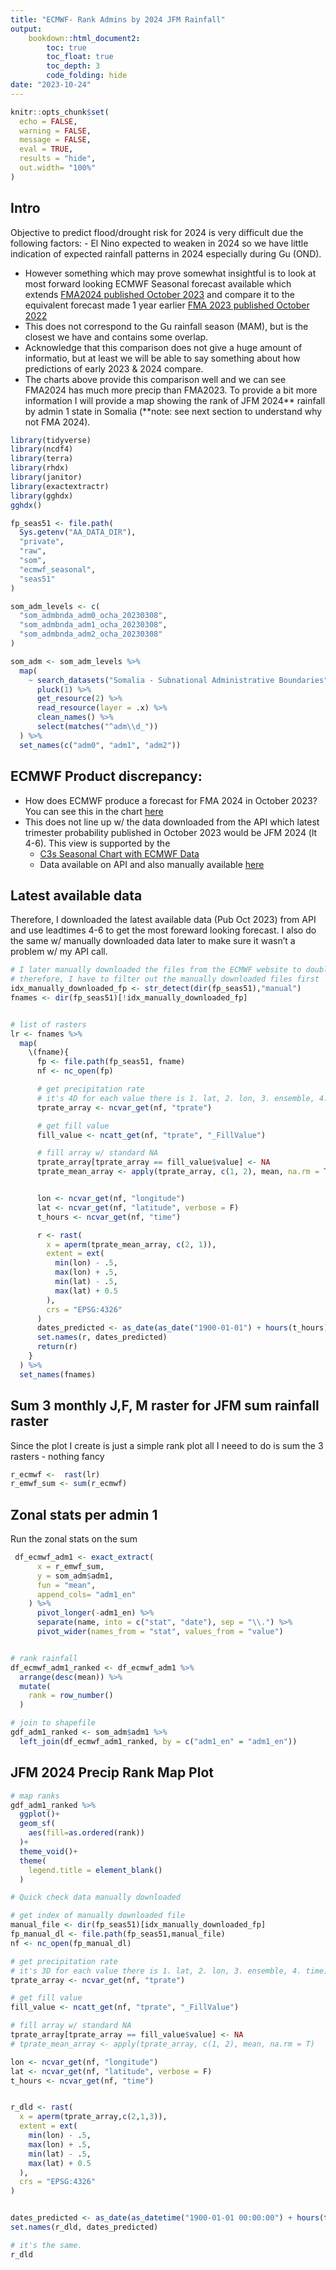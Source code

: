 ```yaml
---
title: "ECMWF- Rank Admins by 2024 JFM Rainfall"
output: 
    bookdown::html_document2:
        toc: true
        toc_float: true
        toc_depth: 3
        code_folding: hide
date: "2023-10-24"
---
```


```r
knitr::opts_chunk$set(
  echo = FALSE,
  warning = FALSE,
  message = FALSE, 
  eval = TRUE,
  results = "hide",
  out.width= "100%"
)
```

## Intro

Objective to predict flood/drought risk for 2024 is very difficult due the following factors:
- El Nino expected to weaken in 2024 so we have little indication of expected rainfall patterns in 2024 especially during Gu (OND).

- However something which may prove somewhat insightful is to look at most forward looking ECMWF Seasonal forecast available which extends [FMA2024 published October 2023](https://charts.ecmwf.int/products/seasonal_system5_standard_rain?area=AFRI&base_time=202310010000&stats=ensm&valid_time=202402010000) and compare it to the equivalent forecast made 1 year earlier [FMA 2023 published October 2022](https://charts.ecmwf.int/products/seasonal_system5_standard_rain?area=AFRI&base_time=202210010000&stats=tsum&valid_time=202211010000
)
- This does not correspond to the Gu rainfall season (MAM), but is the closest we have and contains some overlap.
- Acknowledge that this comparison does not give a huge amount of informatio, but at least we will be able to say something about how predictions of early 2023 & 2024 compare.
- The charts above provide this comparison well and we can see FMA2024 has much more precip than FMA2023. To provide a bit more information I will provide a map showing the rank of JFM 2024** rainfall by admin 1 state in Somalia (**note: see next section to understand why not FMA 2024).

```r
library(tidyverse)
library(ncdf4)
library(terra)
library(rhdx)
library(janitor)
library(exactextractr)
library(gghdx)
gghdx()

fp_seas51 <- file.path(
  Sys.getenv("AA_DATA_DIR"),
  "private",
  "raw",
  "som",
  "ecmwf_seasonal",
  "seas51"
)

som_adm_levels <- c(
  "som_admbnda_adm0_ocha_20230308",
  "som_admbnda_adm1_ocha_20230308",
  "som_admbnda_adm2_ocha_20230308"
)

som_adm <- som_adm_levels %>%
  map(
    ~ search_datasets("Somalia - Subnational Administrative Boundaries") %>%
      pluck(1) %>%
      get_resource(2) %>%
      read_resource(layer = .x) %>%
      clean_names() %>%
      select(matches("^adm\\d_"))
  ) %>%
  set_names(c("adm0", "adm1", "adm2"))
```


## ECMWF Product discrepancy:

- How does ECMWF produce a forecast for FMA 2024 in October 2023? You can see this in the chart [here](https://charts.ecmwf.int/products/seasonal_system5_standard_rain?area=AFRI&base_time=202310010000&stats=ensm&valid_time=202402010000)
- This does not line up w/ the data downloaded from the API which latest trimester probability published in October 2023 would be JFM 2024 (lt 4-6). This view is supported by the
  + [C3s Seasonal Chart with ECMWF Data](https://climate.copernicus.eu/charts/packages/c3s_seasonal/products/c3s_seasonal_spatial_ecmf_rain_3m?area=area08&base_time=202310010000&type=tsum&valid_time=202401010000)
  + Data available on API and also manually available [here](https://cds.climate.copernicus.eu/cdsapp#!/dataset/seasonal-monthly-single-levels?tab=form)
  
  
## Latest available data
 
Therefore, I downloaded the latest available data (Pub Oct 2023) from API and use leadtimes 4-6 to get the most foreward looking forecast. I also do the same w/ manually downloaded data later to make sure it wasn't a problem w/ my API call.


```r
# I later manually downloaded the files from the ECMWF website to double check
# therefore, I have to filter out the manually downloaded files first
idx_manually_downloaded_fp <- str_detect(dir(fp_seas51),"manual")
fnames <- dir(fp_seas51)[!idx_manually_downloaded_fp]


# list of rasters
lr <- fnames %>%
  map(
    \(fname){
      fp <- file.path(fp_seas51, fname)
      nf <- nc_open(fp)

      # get precipitation rate
      # it's 4D for each value there is 1. lat, 2. lon, 3. ensemble, 4. time)
      tprate_array <- ncvar_get(nf, "tprate")

      # get fill value
      fill_value <- ncatt_get(nf, "tprate", "_FillValue")

      # fill array w/ standard NA
      tprate_array[tprate_array == fill_value$value] <- NA
      tprate_mean_array <- apply(tprate_array, c(1, 2), mean, na.rm = T)


      lon <- ncvar_get(nf, "longitude")
      lat <- ncvar_get(nf, "latitude", verbose = F)
      t_hours <- ncvar_get(nf, "time")

      r <- rast(
        x = aperm(tprate_mean_array, c(2, 1)),
        extent = ext(
          min(lon) - .5,
          max(lon) + .5,
          min(lat) - .5,
          max(lat) + 0.5
        ),
        crs = "EPSG:4326"
      )
      dates_predicted <- as_date(as_date("1900-01-01") + hours(t_hours))
      set.names(r, dates_predicted)
      return(r)
    }
  ) %>%
  set_names(fnames)

```

## Sum 3 monthly J,F, M raster for JFM sum rainfall raster

Since the plot I create is just a simple rank plot all I neeed to do is sum the 3 rasters - nothing fancy

```r
r_ecmwf <-  rast(lr)
r_emwf_sum <- sum(r_ecmwf)
```

## Zonal stats per admin 1

Run the zonal stats on the sum

```r
 df_ecmwf_adm1 <- exact_extract(
      x = r_emwf_sum,
      y = som_adm$adm1,
      fun = "mean",
      append_cols= "adm1_en"
    ) %>%
      pivot_longer(-adm1_en) %>%
      separate(name, into = c("stat", "date"), sep = "\\.") %>%
      pivot_wider(names_from = "stat", values_from = "value") 


# rank rainfall
df_ecmwf_adm1_ranked <- df_ecmwf_adm1 %>% 
  arrange(desc(mean)) %>% 
  mutate(
    rank = row_number()
  )

# join to shapefile
gdf_adm1_ranked <- som_adm$adm1 %>% 
  left_join(df_ecmwf_adm1_ranked, by = c("adm1_en" = "adm1_en")) 
```

## JFM 2024 Precip Rank Map Plot
```r
# map ranks
gdf_adm1_ranked %>% 
  ggplot()+
  geom_sf(
    aes(fill=as.ordered(rank))
  )+
  theme_void()+
  theme(
    legend.title = element_blank()
  )

```


```r
# Quick check data manually downloaded

# get index of manually downloaded file
manual_file <- dir(fp_seas51)[idx_manually_downloaded_fp]
fp_manual_dl <- file.path(fp_seas51,manual_file)
nf <- nc_open(fp_manual_dl)

# get precipitation rate
# it's 3D for each value there is 1. lat, 2. lon, 3. ensemble, 4. time)
tprate_array <- ncvar_get(nf, "tprate")

# get fill value
fill_value <- ncatt_get(nf, "tprate", "_FillValue")

# fill array w/ standard NA
tprate_array[tprate_array == fill_value$value] <- NA
# tprate_mean_array <- apply(tprate_array, c(1, 2), mean, na.rm = T)

lon <- ncvar_get(nf, "longitude")
lat <- ncvar_get(nf, "latitude", verbose = F)
t_hours <- ncvar_get(nf, "time")


r_dld <- rast(
  x = aperm(tprate_array,c(2,1,3)),
  extent = ext(
    min(lon) - .5,
    max(lon) + .5,
    min(lat) - .5,
    max(lat) + 0.5
  ),
  crs = "EPSG:4326"
)


dates_predicted <- as_date(as_datetime("1900-01-01 00:00:00") + hours(t_hours))
set.names(r_dld, dates_predicted)

# it's the same.
r_dld      
```
